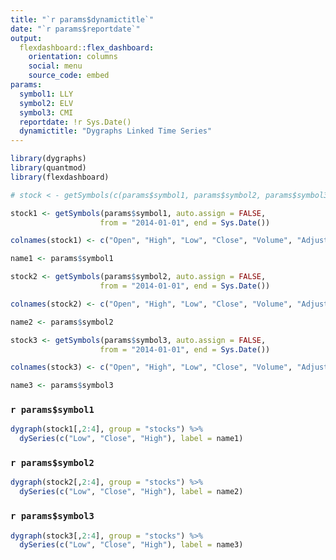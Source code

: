 ```yaml
---
title: "`r params$dynamictitle`"
date: "`r params$reportdate`"
output: 
  flexdashboard::flex_dashboard:
    orientation: columns
    social: menu
    source_code: embed
params:
  symbol1: LLY
  symbol2: ELV
  symbol3: CMI
  reportdate: !r Sys.Date()
  dynamictitle: "Dygraphs Linked Time Series"
---
```


```r
library(dygraphs)
library(quantmod)
library(flexdashboard)

# stock < - getSymbols(c(params$symbol1, params$symbol2, params$symbol3), from = "2014-01-01", auto.assign=TRUE)

stock1 <- getSymbols(params$symbol1, auto.assign = FALSE,
                    from = "2014-01-01", end = Sys.Date())

colnames(stock1) <- c("Open", "High", "Low", "Close", "Volume", "Adjusted")

name1 <- params$symbol1

stock2 <- getSymbols(params$symbol2, auto.assign = FALSE,
                    from = "2014-01-01", end = Sys.Date())

colnames(stock2) <- c("Open", "High", "Low", "Close", "Volume", "Adjusted")

name2 <- params$symbol2

stock3 <- getSymbols(params$symbol3, auto.assign = FALSE,
                    from = "2014-01-01", end = Sys.Date())

colnames(stock3) <- c("Open", "High", "Low", "Close", "Volume", "Adjusted")

name3 <- params$symbol3
```

### `r params$symbol1`

```r
dygraph(stock1[,2:4], group = "stocks") %>% 
  dySeries(c("Low", "Close", "High"), label = name1)
```

### `r params$symbol2`

```r
dygraph(stock2[,2:4], group = "stocks") %>% 
  dySeries(c("Low", "Close", "High"), label = name2)
```

### `r params$symbol3`

```r
dygraph(stock3[,2:4], group = "stocks") %>% 
  dySeries(c("Low", "Close", "High"), label = name3)
```


